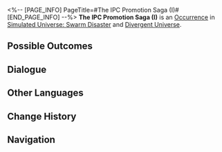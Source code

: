 <%-- [PAGE_INFO]
PageTitle=#The IPC Promotion Saga (I)#
[END_PAGE_INFO] --%>
{{Stub}}
{{Simulated Universe Event Infobox
|id            = 14201
|title         = 
|image         = Occurrence IPC.png
|domains_su    = 
|domains_swarm = Unknown
|domains_gng   = 
|domains_du    = Unknown
|domains_und   = 
|requirements  = 
|prev          = 
|next          = 
|characters    = 
|factions      = 
|order         = 027
|order_du      = 048
}}
'''The IPC Promotion Saga (I)''' is an [[Divergent Universe/Occurrence|Occurrence]] in [[Simulated Universe: Swarm Disaster]] and [[Divergent Universe]].

==Possible Outcomes==
{{Possible Outcomes
|choice_1 = Dedicate off-duty time to the Amber Lord.
|result_1 = Obtain 200 Cosmic Fragment(s).
|path_1   = Preservation
|modes_1  = swarm

|choice_2 = Accurately find the target to sell star systems to.
|result_2 = Obtain 2 Dice Reroll attempt(s) and 1 cheat attempt.
|path_2   = The Hunt
|modes_2  = swarm

|choice_3 = Dedicate off-duty time to the Amber Lord.
|result_3 = Obtain 400 Cosmic Fragment(s).
|path_3   = Preservation
|modes_3  = du

|choice_4 = Accurately find the target to sell star systems to.
|result_4 = Obtain 2 enhanced Blessing(s) of The Hunt.
|path_4   = The Hunt
|modes_4  = du

|choice_5 = Secretly work overtime.
|result_5 = Obtain 2 random enhanced Blessing(s).
|modes_5  = du

|choice_6 = Halfheartedly sell "Interastral Peace Groceries."
|result_6 = Obtain 200 Cosmic Fragment(s).
|modes_6  = du

|choice_7 = Halfheartedly sell "Interastral Peace Groceries."
|result_7 = Obtain 80 Cosmic Fragment(s).
|modes_7  = swarm

|choice_8 = Secretly goof off.
|result_8 = Obtain 2 reroll attempt(s).
|modes_8  = swarm

}}
<!--
==Gameplay Notes==
* 
-->
==Dialogue==
{{Dialogue Start}}
:{{tx}}
{{Dialogue End}}

==Other Languages==
{{Other Languages
|en   = The IPC Promotion Saga (I)
|zhs  = 星际和平公司「升职记」（其一）
|zht  = 星際和平公司「升職記」（其一）
|ja   = スターピースカンパニー「{{Rubi|昇進記|しょうしんき}}」（1）
|ko   = 스타피스 컴퍼니 「승진기」 (1)
|es   = La saga del ascenso de la Corporación I
|fr   = Saga de la CPI (I)
|ru   = Сага о карьере в КММ I
|th   = "บันทึกการเลื่อนตำแหน่ง" องค์กรสันติภาพแห่งดวงดาว (1)
|vi   = Công Ty Hành Tinh Hòa Bình "Nhật Ký Thăng Chức" 1
|de   = Die IFK-Beförderungsgeschichte (Teil 1)
|id   = Kisah Promosi IPC (1)
|pt   = A Saga de Promoção da CPI (I)
}}

==Change History==
{{Change History|1.3}}

==Navigation==
{{Occurrence Navbox}}